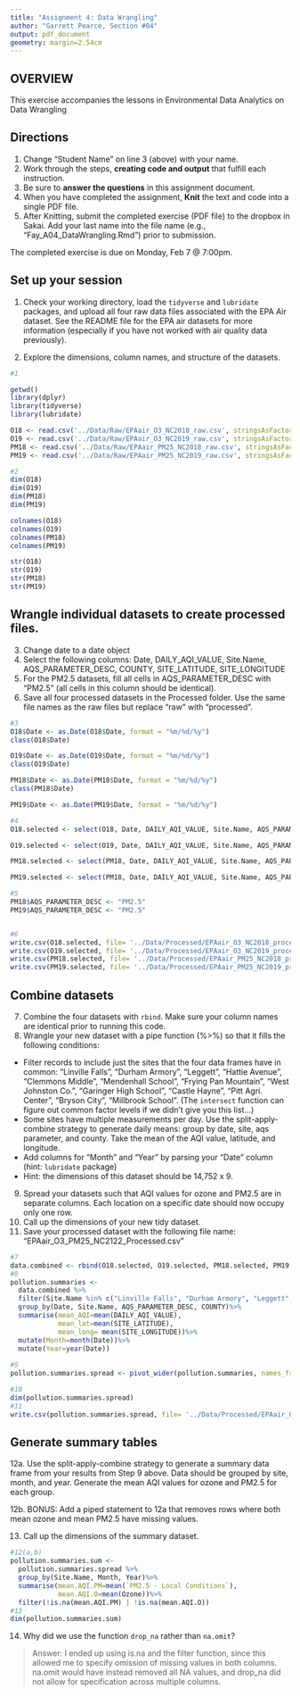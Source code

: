 ```yaml
---
title: "Assignment 4: Data Wrangling"
author: "Garrett Pearce, Section #04"
output: pdf_document
geometry: margin=2.54cm
---
```


## OVERVIEW

This exercise accompanies the lessons in Environmental Data Analytics on Data Wrangling 

## Directions
1. Change "Student Name" on line 3 (above) with your name.
2. Work through the steps, **creating code and output** that fulfill each instruction.
3. Be sure to **answer the questions** in this assignment document.
4. When you have completed the assignment, **Knit** the text and code into a single PDF file.
5. After Knitting, submit the completed exercise (PDF file) to the dropbox in Sakai. Add your last name into the file name (e.g., "Fay_A04_DataWrangling.Rmd") prior to submission.

The completed exercise is due on Monday, Feb 7 @ 7:00pm.

## Set up your session 
1. Check your working directory, load the `tidyverse` and `lubridate` packages, and upload all four raw data files associated with the EPA Air dataset. See the README file for the EPA air datasets for more information (especially if you have not worked with air quality data previously). 

2. Explore the dimensions, column names, and structure of the datasets. 
```r
#1

getwd()
library(dplyr)
library(tidyverse)
library(lubridate)

O18 <- read.csv('../Data/Raw/EPAair_O3_NC2018_raw.csv', stringsAsFactors = TRUE)
O19 <- read.csv('../Data/Raw/EPAair_O3_NC2019_raw.csv', stringsAsFactors = TRUE)
PM18 <- read.csv('../Data/Raw/EPAair_PM25_NC2018_raw.csv', stringsAsFactors = TRUE)
PM19 <- read.csv('../Data/Raw/EPAair_PM25_NC2019_raw.csv', stringsAsFactors = TRUE)

#2
dim(O18)
dim(O19)
dim(PM18)
dim(PM19)

colnames(O18)
colnames(O19)
colnames(PM18)
colnames(PM19)

str(O18)
str(O19)
str(PM18)
str(PM19)
```

## Wrangle individual datasets to create processed files.
3. Change date to a date object
4. Select the following columns: Date, DAILY_AQI_VALUE, Site.Name, AQS_PARAMETER_DESC, COUNTY, SITE_LATITUDE, SITE_LONGITUDE
5. For the PM2.5 datasets, fill all cells in AQS_PARAMETER_DESC with "PM2.5" (all cells in this column should be identical).
6. Save all four processed datasets in the Processed folder. Use the same file names as the raw files but replace "raw" with "processed".

```r
#3
O18$Date <- as.Date(O18$Date, format = "%m/%d/%y")
class(O18$Date)

O19$Date <- as.Date(O19$Date, format = "%m/%d/%y")
class(O19$Date)

PM18$Date <- as.Date(PM18$Date, format = "%m/%d/%y")
class(PM18$Date)

PM19$Date <- as.Date(PM19$Date, format = "%m/%d/%y")

#4
O18.selected <- select(O18, Date, DAILY_AQI_VALUE, Site.Name, AQS_PARAMETER_DESC, COUNTY, SITE_LATITUDE, SITE_LONGITUDE)

O19.selected <- select(O19, Date, DAILY_AQI_VALUE, Site.Name, AQS_PARAMETER_DESC, COUNTY, SITE_LATITUDE, SITE_LONGITUDE)

PM18.selected <- select(PM18, Date, DAILY_AQI_VALUE, Site.Name, AQS_PARAMETER_DESC, COUNTY, SITE_LATITUDE, SITE_LONGITUDE)

PM19.selected <- select(PM18, Date, DAILY_AQI_VALUE, Site.Name, AQS_PARAMETER_DESC, COUNTY, SITE_LATITUDE, SITE_LONGITUDE)

#5
PM18$AQS_PARAMETER_DESC <- "PM2.5"
PM19$AQS_PARAMETER_DESC <- "PM2.5"


#6
write.csv(O18.selected, file= '../Data/Processed/EPAair_O3_NC2018_processed.csv')
write.csv(O19.selected, file= '../Data/Processed/EPAair_O3_NC2019_processed.csv')
write.csv(PM18.selected, file= '../Data/Processed/EPAair_PM25_NC2018_processed.csv')
write.csv(PM19.selected, file= '../Data/Processed/EPAair_PM25_NC2019_processed.csv')
```


## Combine datasets
7. Combine the four datasets with `rbind`. Make sure your column names are identical prior to running this code. 
8. Wrangle your new dataset with a pipe function (%>%) so that it fills the following conditions: 

* Filter records to include just the sites that the four data frames have in common: "Linville Falls", "Durham Armory", "Leggett", "Hattie Avenue", "Clemmons Middle", "Mendenhall School", "Frying Pan Mountain", "West Johnston Co.", "Garinger High School", "Castle Hayne", "Pitt Agri. Center", "Bryson City", "Millbrook School". (The `intersect` function can figure out common factor levels if we didn't give you this list...)
* Some sites have multiple measurements per day. Use the split-apply-combine strategy to generate daily means: group by date, site, aqs parameter, and county. Take the mean of the AQI value, latitude, and longitude.
* Add columns for "Month" and "Year" by parsing your "Date" column (hint: `lubridate` package)
* Hint: the dimensions of this dataset should be 14,752 x 9.

9. Spread your datasets such that AQI values for ozone and PM2.5 are in separate columns. Each location on a specific date should now occupy only one row.
10. Call up the dimensions of your new tidy dataset.
11. Save your processed dataset with the following file name: "EPAair_O3_PM25_NC2122_Processed.csv"

```r
#7
data.combined <- rbind(O18.selected, O19.selected, PM18.selected, PM19.selected)
#8
pollution.summaries <-
  data.combined %>%
  filter(Site.Name %in% c("Linville Falls", "Durham Armory", "Leggett", "Hattie Avenue", "Clemmons Middle", "Mendenhall School", "Frying Pan Mountain", "West Johnston Co.", "Garinger High School", "Castle Hayne", "Pitt Agri. Center", "Bryson City", "Millbrook School"))%>%
  group_by(Date, Site.Name, AQS_PARAMETER_DESC, COUNTY)%>%
  summarise(mean_AQI=mean(DAILY_AQI_VALUE),
            mean_lat=mean(SITE_LATITUDE),
            mean_long= mean(SITE_LONGITUDE))%>%
  mutate(Month=month(Date))%>%
  mutate(Year=year(Date))
  
#9
pollution.summaries.spread <- pivot_wider(pollution.summaries, names_from = AQS_PARAMETER_DESC, values_from = mean_AQI)

#10
dim(pollution.summaries.spread)
#11
write.csv(pollution.summaries.spread, file= '../Data/Processed/EPAair_O3_PM25_NC2122_Processed.csv')

```


## Generate summary tables
12a. Use the split-apply-combine strategy to generate a summary data frame from your results from Step 9 above. Data should be grouped by site, month, and year. Generate the mean AQI values for ozone and PM2.5 for each group. 

12b. BONUS: Add a piped statement to 12a that removes rows where both mean ozone and mean PM2.5 have missing values. 

13. Call up the dimensions of the summary dataset.


```r
#12(a,b)
pollution.summaries.sum <-
  pollution.summaries.spread %>%
  group_by(Site.Name, Month, Year)%>%
  summarise(mean.AQI.PM=mean(`PM2.5 - Local Conditions`),
            mean.AQI.O=mean(Ozone))%>%
  filter(!is.na(mean.AQI.PM) | !is.na(mean.AQI.O))
#13
dim(pollution.summaries.sum)
```

14. Why did we use the function `drop_na` rather than `na.omit`?

> Answer: I ended up using is.na and the filter function, since this allowed me to specify omission of missing values in both columns. na.omit would have instead removed all NA values, and drop_na did not allow for specification across multiple columns.
